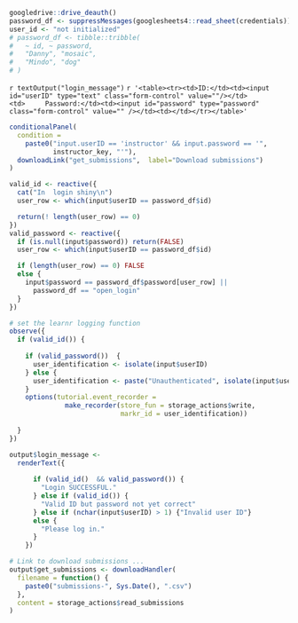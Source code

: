 ```r
googledrive::drive_deauth()
password_df <- suppressMessages(googlesheets4::read_sheet(credentials))
user_id <- "not initialized"
# password_df <- tibble::tribble(
#   ~ id, ~ password,
#   "Danny", "mosaic",
#   "Mindo", "dog"
# )
```


`r textOutput("login_message")`
`r '<table><tr><td>ID:</td><td><input id="userID" type="text" class="form-control" value=""/></td><td>     Password:</td><td><input id="password" type="password" class="form-control" value="" /></td><td></td></tr></table>'`


```r
conditionalPanel(
  condition =
    paste0("input.userID == 'instructor' && input.password == '", 
           instructor_key, "'"),
  downloadLink("get_submissions",  label="Download submissions")
)
```

```r
valid_id <- reactive({
  cat("In  login shiny\n")
  user_row <- which(input$userID == password_df$id)

  return(! length(user_row) == 0)
})
valid_password <- reactive({
  if (is.null(input$password)) return(FALSE)
  user_row <- which(input$userID == password_df$id)

  if (length(user_row) == 0) FALSE
  else {
    input$password == password_df$password[user_row] ||
      password_df == "open_login"
  }
})

# set the learnr logging function
observe({
  if (valid_id()) {
    
    if (valid_password())  {
      user_identification <- isolate(input$userID)
    } else {
      user_identification <- paste("Unauthenticated", isolate(input$userID))
    }
    options(tutorial.event_recorder =
              make_recorder(store_fun = storage_actions$write,
                            markr_id = user_identification))
            
  }
})

output$login_message <-
  renderText({ 
  
      if (valid_id()  && valid_password()) {
        "Login SUCCESSFUL."
      } else if (valid_id()) {
        "Valid ID but password not yet correct"
      } else if (nchar(input$userID) > 1) {"Invalid user ID"}
      else {
        "Please log in."
      }
    })

# Link to download submissions ...
output$get_submissions <- downloadHandler(
  filename = function() {
    paste0("submissions-", Sys.Date(), ".csv")
  },
  content = storage_actions$read_submissions
)
```

